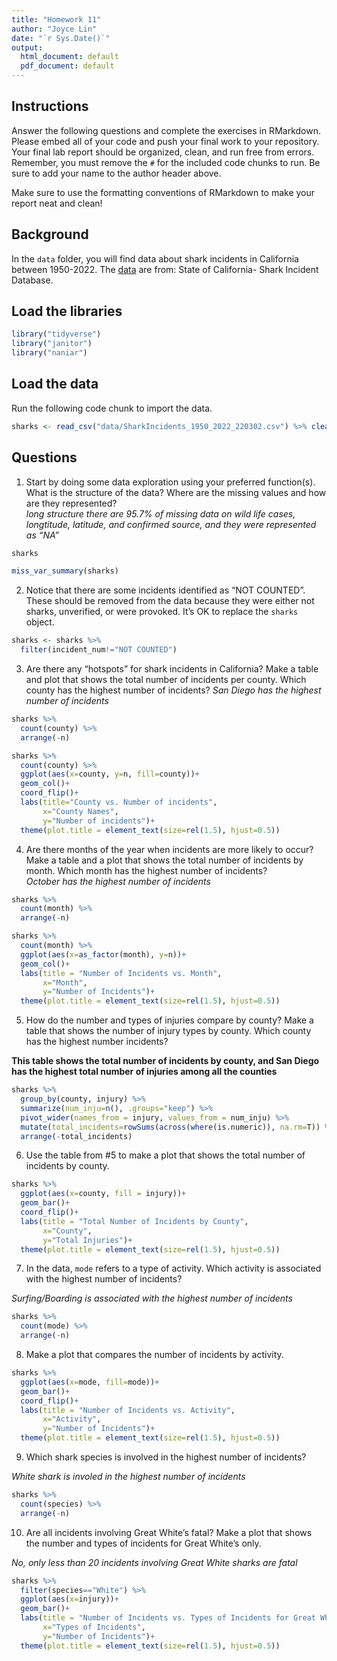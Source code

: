 ```yaml
---
title: "Homework 11"
author: "Joyce Lin"
date: "`r Sys.Date()`"
output:
  html_document: default
  pdf_document: default
---
```


## Instructions
Answer the following questions and complete the exercises in RMarkdown. Please embed all of your code and push your final work to your repository. Your final lab report should be organized, clean, and run free from errors. Remember, you must remove the `#` for the included code chunks to run. Be sure to add your name to the author header above.  

Make sure to use the formatting conventions of RMarkdown to make your report neat and clean!    

## Background
In the `data` folder, you will find data about shark incidents in California between 1950-2022. The [data](https://catalog.data.gov/dataset/shark-incident-database-california-56167) are from: State of California- Shark Incident Database.   

## Load the libraries
```r
library("tidyverse")
library("janitor")
library("naniar")
```

## Load the data
Run the following code chunk to import the data.
```r
sharks <- read_csv("data/SharkIncidents_1950_2022_220302.csv") %>% clean_names()
```

## Questions
1. Start by doing some data exploration using your preferred function(s). What is the structure of the data? Where are the missing values and how are they represented?  
_long structure_
_there are 95.7% of missing data on wild life cases, longtitude, latitude, and confirmed source, and they were represented as "NA"_
```r
sharks
```

```r
miss_var_summary(sharks)
```

2. Notice that there are some incidents identified as "NOT COUNTED". These should be removed from the data because they were either not sharks, unverified, or were provoked. It's OK to replace the `sharks` object.

```r
sharks <- sharks %>% 
  filter(incident_num!="NOT COUNTED")
```


3. Are there any "hotspots" for shark incidents in California? Make a table and plot that shows the total number of incidents per county. Which county has the highest number of incidents?
_San Diego has the highest number of incidents_

```r
sharks %>% 
  count(county) %>% 
  arrange(-n)
```

```r
sharks %>% 
  count(county) %>% 
  ggplot(aes(x=county, y=n, fill=county))+
  geom_col()+
  coord_flip()+
  labs(title="County vs. Number of incidents", 
       x="County Names",
       y="Number of incidents")+
  theme(plot.title = element_text(size=rel(1.5), hjust=0.5))
```


4. Are there months of the year when incidents are more likely to occur? Make a table and a plot that shows the total number of incidents by month. Which month has the highest number of incidents?  
_October has the highest number of incidents_

```r
sharks %>% 
  count(month) %>% 
  arrange(-n)
```


```r
sharks %>% 
  count(month) %>%
  ggplot(aes(x=as_factor(month), y=n))+
  geom_col()+
  labs(title = "Number of Incidents vs. Month",
       x="Month",
       y="Number of Incidents")+
  theme(plot.title = element_text(size=rel(1.5), hjust=0.5))
```

5. How do the number and types of injuries compare by county? Make a table that shows the number of injury types by county. Which county has the highest number incidents?

__This table shows the total number of incidents by county, and San Diego has the highest total number of injuries among all the counties__

```r
sharks %>% 
  group_by(county, injury) %>% 
  summarize(num_inju=n(), .groups="keep") %>% 
  pivot_wider(names_from = injury, values_from = num_inju) %>% 
  mutate(total_incidents=rowSums(across(where(is.numeric)), na.rm=T)) %>% 
  arrange(-total_incidents)
```


6. Use the table from #5 to make a plot that shows the total number of incidents by county.

```r
sharks %>% 
  ggplot(aes(x=county, fill = injury))+
  geom_bar()+
  coord_flip()+
  labs(title = "Total Number of Incidents by County",
       x="County",
       y="Total Injuries")+
  theme(plot.title = element_text(size=rel(1.5), hjust=0.5))
```


7. In the data, `mode` refers to a type of activity. Which activity is associated with the highest number of incidents?

_Surfing/Boarding is associated with the highest number of incidents_
```r
sharks %>% 
  count(mode) %>% 
  arrange(-n)
```


8. Make a plot that compares the number of incidents by activity.

```r
sharks %>% 
  ggplot(aes(x=mode, fill=mode))+
  geom_bar()+
  coord_flip()+
  labs(title = "Number of Incidents vs. Activity",
       x="Activity",
       y="Number of Incidents")+
  theme(plot.title = element_text(size=rel(1.5), hjust=0.5))
```


9. Which shark species is involved in the highest number of incidents?  

_White shark is involed in the highest number of incidents_
```r
sharks %>%
  count(species) %>% 
  arrange(-n)
```


10. Are all incidents involving Great White's fatal? Make a plot that shows the number and types of incidents for Great White's only. 

_No, only less than 20 incidents involving Great White sharks are fatal_
```r
sharks %>% 
  filter(species=="White") %>% 
  ggplot(aes(x=injury))+
  geom_bar()+
  labs(title = "Number of Incidents vs. Types of Incidents for Great White Sharks",
       x="Types of Incidents",
       y="Number of Incidents")+
  theme(plot.title = element_text(size=rel(1.5), hjust=0.5))
```

